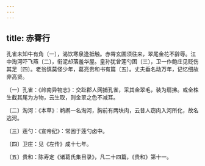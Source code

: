```yaml
---
---
---
```

title: 赤霄行
---




孔雀未知牛有角〔一〕，渴饮寒泉逢抵触。赤霄玄圃须往来，翠尾金花不辞辱。江中淘河吓飞燕〔二〕，衔泥却落羞华屋。皇孙犹曾莲勺困〔三〕，卫一作鲍庄见贬伤其足〔四〕。老翁慎莫怪少年，葛亮贵和书有篇〔五〕。丈夫垂名动万年，记忆细故非高贤。

〔一〕孔雀：《岭南异物志》：交趾郡人网捕孔雀，采其金翠毛，装为扇拂。或全株生截其尾为方物，云生取，则金翠之色不减耳。

〔二〕淘河：《本草》：鹈鹕一名淘河，胸前有两块肉，云昔人窃肉入河所化，故名逃河。

〔三〕莲勺：《宣帝纪》：常困于莲勺卤中。

〔四〕卫庄：见《左传》成十七年。

〔五〕贵和：陈寿定《诸葛氏集目录》，凡二十四篇，《贵和》第十一。